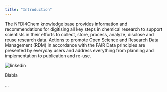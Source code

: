 ```yaml
---
title: "Introduction"
---
```



The NFDI4Chem knowledge base provides information and recommendations for digitising all key steps in chemical research to support scientists in their efforts to collect, store, process, analyze, disclose and reuse research data. Actions to promote Open Science and Research Data Management (RDM) in accordance with the FAIR Data principles are presented by everyday users and address everything from planning and implementation to publication and re-use.

![linkedin](/img/linkedin.png)

<RoleButton />

Blabla

<DomainButton />



...
